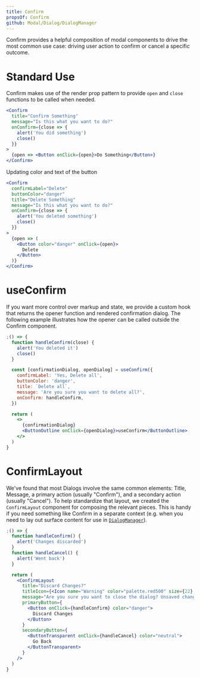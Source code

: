 ```yaml
---
title: Confirm
propsOf: Confirm
github: Modal/Dialog/DialogManager
---
```


Confirm provides a helpful composition of modal components to drive the most common use case: driving user action to confirm or cancel a specific outcome.

# Standard Use

Confirm makes use of the render prop pattern to provide `open` and `close` functions to be called when needed.

```jsx
<Confirm
  title="Confirm Something"
  message="Is this what you want to do?"
  onConfirm={close => {
    alert('You did something')
    close()
  }}
>
  {open => <Button onClick={open}>Do Something</Button>}
</Confirm>
```

Updating color and text of the button

```jsx
<Confirm
  confirmLabel="Delete"
  buttonColor="danger"
  title="Delete Something"
  message="Is this what you want to do?"
  onConfirm={close => {
    alert('You deleted something')
    close()
  }}
>
  {open => (
    <Button color="danger" onClick={open}>
      Delete
    </Button>
  )}
</Confirm>
```

# useConfirm

If you want more control over markup and state, we provide a custom hook that returns the opener function and rendered confirmation dialog. The following example illustrates how the opener can be called outside the Confirm component.

```jsx
;() => {
  function handleConfirm(close) {
    alert('You deleted it')
    close()
  }

  const [confirmationDialog, openDialog] = useConfirm({
    confirmLabel: 'Yes, Delete all',
    buttonColor: 'danger',
    title: `Delete all`,
    message: 'Are you sure you want to delete all?',
    onConfirm: handleConfirm,
  })

  return (
    <>
      {confirmationDialog}
      <ButtonOutline onClick={openDialog}>useConfirm</ButtonOutline>
    </>
  )
}
```

# ConfirmLayout

We've found that most Dialogs involve the same common elements: Title, Message, a primary action (usually "Confirm"), and a secondary action (usually "Cancel").
To help standardize that layout, we created the `ConfirmLayout` component for composing the relevant pieces. This is handy if you need something like Confirm in a separate context (e.g. when you need to lay out surface content for use in [`DialogManager`](/components/modals/dialog#dialogmanager)).

```jsx
;() => {
  function handleConfirm() {
    alert('Changes discarded')
  }
  function handleCancel() {
    alert('Went back')
  }

  return (
    <ConfirmLayout
      title="Discard Changes?"
      titleIcon={<Icon name="Warning" color="palette.red500" size={22} />}
      message="Are you sure you want to close the dialog? Unsaved changes will be lost."
      primaryButton={
        <Button onClick={handleConfirm} color="danger">
          Discard Changes
        </Button>
      }
      secondaryButton={
        <ButtonTransparent onClick={handleCancel} color="neutral">
          Go Back
        </ButtonTransparent>
      }
    />
  )
}
```
